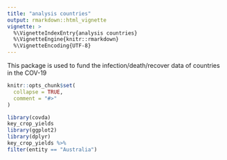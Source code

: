 ---
title: "analysis countries"
output: rmarkdown::html_vignette
vignette: >
  %\VignetteIndexEntry{analysis countries}
  %\VignetteEngine{knitr::rmarkdown}
  %\VignetteEncoding{UTF-8}
---
This package is used to fund the infection/death/recover data of countries in the COV-19

```{r, include = FALSE}
knitr::opts_chunk$set(
  collapse = TRUE,
  comment = "#>"
)
```

```{r setup}
library(covda)
key_crop_yields
library(ggplot2)
library(dplyr)
key_crop_yields %>%
filter(entity == "Australia")
```


